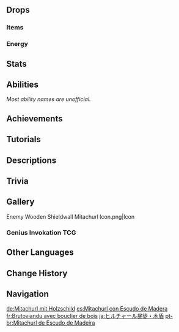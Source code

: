 {{Enemy Infobox
|image    = Enemy Wooden Shieldwall Mitachurl.png
|dmgtype  = Physical
|weakpoint = yes
|element  = Dendro
|family   = Hilichurls
|group    = Mitachurls
|type     = Elite Enemies
|ability1 = Shield
|ability2 = Directional Shield
}}
{{Enemy Intro}}

==Drops==
===Items===
{{Drops Table|type=Mitachurls}}

===Energy===
{{Energy Drops
|hp1   = 75
|p1    = 1
|hp2   = 50
|p2    = 1
|hp3   = 25
|p3    = 1
|hp4   = 0
|o4    = 1
}}

==Stats==
{{Enemy Stats|phys_res=30%|hp_ratio=3|atk_ratio=2.4|hp_type=1}}

==Abilities==
''Most ability names are unofficial.''
{{Enemy Attacks
|enemy = Dendro Mitachurl

|name_1 = Crudewood Greatshield
|desc_1 = The Wooden Shieldwall Mitachurl is equipped with a {{Wood}} [[Shield/Enemy|shield]], which blocks incoming DMG from the direction that it is facing. can be burned and destroyed with {{Pyro}} unless it [[Elemental Reactions|reacts]] with another element.
* '''Extinguish:''' When the shield is burning, swings its shield around before smacking it with its hand to put out the fire.
|file_1 = Dendro Mitachurl Extinguish
|strat_1 = Use {{Pyro}} to burn down the shield. The shield is ineffective while the Mitachurl is performing an attack, creating an opening for the player. Alternatively, it can be bypassed if the Mitachurl is [[Frozen]].

|name_2 = Shield Charge
|file_2 = Dendro Mitachurl Shield Charge
|desc_2 = Charges towards the player with its shield, rapidly dealing '''50% ATK''' as {{Color|Black|Physical DMG}} to players in its path. At the end of the charge, swings its shield at the player, dealing an additional '''100% ATK''' as {{Color|Black|Physical DMG}}.

|name_3 = Charge
|file_3 = Dendro Mitachurl Charge
|desc_3 = When without its shield, charges towards the player character with brute force, rapidly dealing '''50% ATK''' as {{Color|Black|Physical DMG}} to players in its path.

|name_4 = Smack
|file_4 = Dendro Mitachurl Smack
|desc_4 = If the player strays too close, swings it shield or delivers a punch with its fist, dealing '''100% ATK''' or '''75% ATK''' as {{Color|Black|Physical DMG}}.
|caption_4 = Unshielded
|file_4_2 = Dendro Mitachurl Smack Shielded
|caption_4_2 = Shielded

|name_5 = Dendro Slime Throw
|desc_5 = If the player is at a different elevation or is out of range, the Mitachurl roars before digging a [[Dendro Slime]] out of the ground and throws it at the player, dealing '''50% ATK''' as {{Color|Black|Physical DMG}}.

|name_6 = Shield Recreation
|desc_6 = When without its shield, digs a Dendro Slime out of the ground to create a new shield.
}}

==Achievements==
{{Achievement Topic Table|topic=Wooden Shieldwall Mitachurl}}

==Tutorials==
{{Tutorial|Wooden Shieldwall Mitachurl}}

==Descriptions==
{{Description|A muscular hilichurl who has been forged in countless fights.<br>They know how to use Dendro Slimes to create tough shields which they wield in combat.<br>With their powerful muscles, glossy fur, and sturdy, reliable silhouettes, they help the hilichurls withstand the pitiless assaults of adventurers, and they hold a rather exalted rank amongst the tribes.|[[Archive]]}}

==Trivia==
{{Transclude|Mitachurl|titles|section=1}}

==Gallery==
<gallery>
Enemy Wooden Shieldwall Mitachurl Icon.png|Icon
</gallery>

===Genius Invokation TCG===
{{Genius Invokation TCG Cards by Featured Gallery}}

==Other Languages==
{{Other Languages
|en      = Wooden Shieldwall Mitachurl
|zhs     = 木盾丘丘暴徒
|zhs_rm  = Mù Dùn Qiūqiū Bàotú
|zht     = 木盾丘丘暴徒
|zht_rm  = Mù Dùn Qiūqiū Bàotú
|zh_tl   = Wood Shield Hilichurl Thug
|ja      = ヒルチャール暴徒・木盾
|ja_rm   = Hiruchaaru Bouto - Kodate{{Assumed}}
|ja_tl   = Hilichurl Thug - Wooden Shield
|ko      = 나무방패 츄츄 폭도
|ko_tl   = Wood-shield Hilichurl Rioter
|es      = Mitachurl con Escudo de Madera
|es_tl   = Mitachurl With Wooded Shield
|fr      = Brutoviandu avec bouclier de bois
|fr_tl   = {{Lex|Mitachurl|fr}} With Wooden Shield
|ru      = Митачурл с деревянным щитом
|ru_tl   = Mitachurl With Wooden Shield
|th      = Wooden Shieldwall Mitachurl
|vi      = {{tt|Bạo Đồ|暴徒}} Hilichurl Khiên Gỗ
|vi_tl   = Wood Shield Hilichurl Thug
|de      = Mitachurl mit Holzschild
|de_tl   = Mitachurl With Wooden Shield
|id      = Wooden Shieldwall Mitachurl
|pt      = Mitachurl de Escudo de Madeira
|pt_tl   = 
|tr      = Ahşap Kalkanlı Dağ Azmanı
|tr_tl   = Wood-Shielded {{Lex|Mitachurl|tr}}
|it      = Mitachurl con scudo di legno
|it_tl   = Mitachurl With Wooden Shield
}}

==Change History==
{{Change History|1.0}}

==Navigation==
{{Enemy Navbox|type=Elite}}

[[de:Mitachurl mit Holzschild]]
[[es:Mitachurl con Escudo de Madera]]
[[fr:Brutoviandu avec bouclier de bois]]
[[ja:ヒルチャール暴徒・木盾]]
[[pt-br:Mitachurl de Escudo de Madeira]]